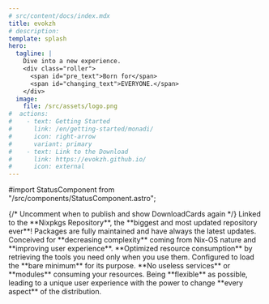 ```yaml
---
# src/content/docs/index.mdx
title: evokzh
# description: 
template: splash
hero:
  tagline: |
    Dive into a new experience.
    <div class="roller">
      <span id="pre_text">Born for</span>
      <span id="changing_text">EVERYONE.</span>
    </div>
  image:
    file: /src/assets/logo.png
#  actions:
#    - text: Getting Started
#      link: /en/getting-started/monadi/
#      icon: right-arrow
#      variant: primary
#    - text: Link to the Download
#      link: https://evokzh.github.io/
#      icon: external
---
```


#import StatusComponent from "/src/components/StatusComponent.astro";

<StatusComponent />
<TimelineComponent />
{/*
Uncomment when to publish and show DownloadCards again
<DownloadCards client:load/>
*/}
<CardGrid stagger>
  <Card title="Pentesting" icon="add-document">
    Linked to the **Nixpkgs Repository**, the **biggest and most updated repository ever**!
    Packages are fully maintained and have always the latest updates.
  </Card>
  <Card title="User-oriented" icon="star">
    Conceived for **decreasing complexity** coming from Nix-OS nature and **improving user experience**.
  </Card>
  <Card title="Performance" icon="rocket">
    **Optimized resource consumption** by retrieving the tools you need only when you use them.
    Configured to load the **bare minimum** for its purpose. **No useless services** or **modules** consuming your resources.
  </Card>
  <Card title="Flexibilty" icon="puzzle">
    Being **flexible** as possible, leading to a unique user experience with the power to change **every aspect** of the distribution.
  </Card>
</CardGrid>

<ScriptWorkaround />